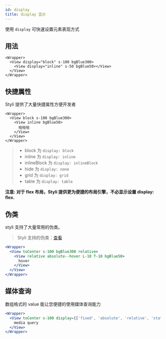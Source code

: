 ```yaml
---
id: display
title: display 显示
---
```


使用 `display` 可快速设置元素表现方式

## 用法

```tsx live
<Wrapper>
  <View display="block" s-100 bgBlue300>
    <View display="inline" s-50 bgBlue50></View>
  </View>
</Wrapper>
```

## 快捷属性

Styli 提供了大量快捷属性方便开发者

```tsx live
<Wrapper>
  <View block s-100 bgBlue300>
    <View inline bgBlue50>
      哈哈哈
    </View>
  </View>
</Wrapper>
```

> - block 为 `display: block`
> - inline 为 `display: inline`
> - inlineBlock 为 `display: inlineBlock`
> - hide 为 `display: none`
> - grid 为 `display: grid`
> - table 为 `display: table`

**注意: 对于 flex 布局，Styli 提供更为便捷的布局引擎，不必显示设置 display: flex.**

## 伪类

styli 支持了大量常用的伪类。

> Styli 支持的伪类：[查看](/docs/pseudo)

```jsx live
<Wrapper>
  <View toCenter s-100 bgBlue300 relative>
    <View relative absolute--hover L-10 T-10 bgBlue50>
      hover
    </View>
  </View>
</Wrapper>
```

## 媒体查询

数组格式的 value 能让您便捷的使用媒体查询能力

```jsx live
<Wrapper>
  <View toCenter s-100 display={['fixed', 'absolute', 'relative', 'static']} bgBlue300>
    media query
  </View>
</Wrapper>
```
